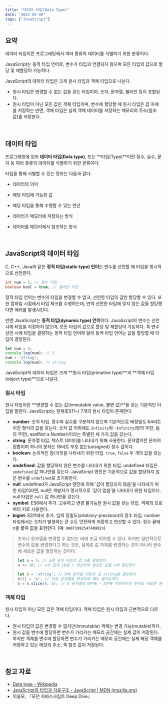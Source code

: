 ```yaml
---
title: "데이터 타입(Data Type)"
date: "2022-03-08"
tags: ["JavaScript"]
---
```


## 요약

데이터 타입이란 프로그래밍에서 여러 종류의 데이터를 식별하기 위한 분류이다.

JavaScript는 동적 타입 언어로, 변수가 타입과 연결되지 않으며 모든 타입의 값으로 할당 및 재할당이 가능하다.

JavaScript의 데이터 타입은 크게 원시 타입과 객체 타입으로 나뉜다.

- 원시 타입은 변경할 수 없는 값을 갖는 타입이며, 숫자, 문자열, 불리언 등이 포함된다.
- 원시 타입이 아닌 모든 값은 객체 타입이며, 변수에 할당할 때 원시 타입은 값 자체를 저장하는 반면, 객체 타입은 실제 객체 데이터를 저장하는 메모리의 주소(참조 값)를 저장한다.

<br />

## 데이터 타입

프로그래밍에 있어 **데이터 타입(Data type)**, 또는 **타입(Type)**이란 정수, 실수, 문자 등 여러 종류의 데이터를 식별하기 위한 분류이다.

타입을 통해 식별할 수 있는 정보는 다음과 같다.

- 데이터의 의미

- 해당 타입에 가능한 값
- 해당 타입을 통해 수행할 수 있는 연산
- 데이터가 메모리에 저장되는 방식
- 데이터를 메모리에서 참조하는 방식

<br />

## JavaScript의 데이터 타입

C, C++, Java와 같은 **정적 타입(static type) 언어**는 변수를 선언할 때 타입을 명시적으로 선언한다.

```java
int num = 5; // 정수 타입
boolean bool = true; // 불리언 타입
```

정적 타입 언어는 변수의 타입을 변경할 수 없고, 선언한 타입의 값만 할당할 수 있다. 또한 컴파일 시점에서 타입 체크를 수행하는데, 만약 선언한 타입에 맞지 않는 값을 할당했다면 에러를 발생시킨다.

반면 JavaScript는 **동적 타입(dynamic type) 언어**이다. JavaScript의 변수는 선언 시에 타입을 지정하지 않으며, 모든 타입의 값으로 할당 및 재할당이 가능하다. 즉 변수 선언 시에 타입을 결정하는 정적 타입 언어와 달리 동적 타입 언어는 값을 할당할 때 타입이 결정된다.

```javascript
let num = 5;
console.log(num); // 5
num = 'string';
console.log(num); // string
```

JavaScript의 데이터 타입은 크게 **원시 타입(primative type)**과 **객체 타입(object type)**으로 나뉜다.

### 원시 타입

원시 타입이란 **변경할 수 없는 값(immutable value, 불변 값)**을 갖는 기본적인 타입을 말한다. JavaScript는 현재(ES11~) 7개의 원시 타입이 존재한다.

- **number**: 숫자 타입. 정수와 실수를 구분하지 않으며 기본적으로 배정밀도 64비트 이진 형식의 값을 갖는다. 숫자 값 이외에도 `Infinity`와 `-Infinity`(양의 무한, 음의 무한), `NaN`(Not a Number)이라는 특별한 세 가지 값을 갖는다.
- **string**: 문자열 타입. 텍스트 데이터를 나타내기 위해 사용한다. 문자열이란 문자의 집합이며 하나의 문자는 16비트 부호 없는(unsigned) 정수 값이다.
- **boolean**: 논리적인 참/거짓을 나타내기 위한 타입. `true`, `false` 두 개의 값을 갖는다.
- **undefined**: 값을 할당하지 않은 변수를 나타내기 위한 타입. undefined 타입은 `undefined` 값 하나만을 갖는다. JavaScript 엔진은 기본적으로 값을 할당하지 않은 변수를 `undefined`로 초기화한다.
- **null**: undefined가 JavaScript 엔진에 의해 '값이 할당되지 않음'을 나타내기 위한 타입이라면, null은 개발자가 명시적으로 '값이 없음'을 나타내기 위한 타입이다. null 타입은 `null` 값 하나만을 갖는다.
- **symbol**: ES6에서 추가. 고유하고 변경 불가능한 원시 값을 갖는 타입. 객체의 프로퍼티 키로 사용한다.
- **bigint**: ES11에서 추가. 임의 정밀도(arbitrary-precision)의 정수 타입. number 타입에서는 오차가 발생하는 큰 수도 안전하게 저장하고 연산할 수 있다. 정수 끝에 n을 붙여 값을 표현한다. (예: `9007199254740992n`)

> 숫자나 문자열을 변경할 수 없다는 데에 조금 의아할 수 있다. 하지만 일반적으로 변수의 값을 변경한다고 하는 것은, 실제로 값 자체를 변경하는 것이 아니라 변수에 새로운 값을 할당하는 것이다.
>
> ```javascript
> let a = 5; // a에 숫자 타입의 값 5를 할당한다
> a += 10; // a의 값과 10을 + 연산하여 생성한 값을 a에 할당한다
> 
> let b = 'string'; // b에 문자열 타입의 값 string을 할당한다
> b[3] = 'o'; // 직접 문자열을 변경하려 해도 불가능하다
> b = b.slice(0, 3); // b 문자열의 0번째 ~ 3번째 이전까지의 문자로 새로운 문자열을 만들어 b에 할당한다
> ```

### 객체 타입

원시 타입이 아닌 모든 값은 객체 타입이다. 객체 타입은 원시 타입과 근본적으로 다르다.

- 원시 타입의 값은 변경할 수 없지만(immutable) 객체는 변경 가능(mutable)하다.
- 원시 값을 변수에 할당하면 변수가 가리키는 메모리 공간에는 실제 값이 저장된다. 하지만 객체를 변수에 할당하면 변수가 가리키는 메모리 공간에는 실제 해당 객체를 저장하고 있는 메모리 주소, 즉 참조 값이 저장된다.

<br />

## 참고 자료

- [Data type - Wikipedia](https://en.wikipedia.org/wiki/Data_type)
- [JavaScript의 타입과 자료구조 - JavaScript | MDN (mozilla.org)](https://developer.mozilla.org/ko/docs/Web/JavaScript/Data_structures)
- 이웅모, 『모던 자바스크립트 Deep Dive』

